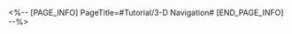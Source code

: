 <%-- [PAGE_INFO]
PageTitle=#Tutorial/3-D Navigation#
[END_PAGE_INFO] --%>
{{Tutorial
|sort      = 633901
|title     = 3-D Navigation
|subtitle  = 
|type      = 
|about     = 
|image1    = Tutorial 3-D Navigation 1.png{{subst:void|<!--$UPLOAD:<<SpriteOutput/TutorialPic/TutorialPage_633901.png>-<Tutorial 3-D Navigation 1.png>-<Tutorial Files>>-->}}
|text1     = Drag the screen to rotate the camera. Drag the joystick at the button left to move the image. Press the reset button in the bottom right corner to reset your camera.
|image2    = Tutorial 3-D Navigation 2.png{{subst:void|<!--$UPLOAD:<<SpriteOutput/TutorialPic/TutorialPage_633902.png>-<Tutorial 3-D Navigation 2.png>-<Tutorial Files>>-->}}
|text2     = ({{tt|Tap|on mobile}}/{{tt|Press|on controller}}/{{tt|Click|on keyboard}}) the button at the bottom left to switch between two space-time locations. The map will shift at the same time to display how the map looks in that space-time.
|image3    = Tutorial 3-D Navigation 3.png{{subst:void|<!--$UPLOAD:<<SpriteOutput/TutorialPic/TutorialPage_633903.png>-<Tutorial 3-D Navigation 3.png>-<Tutorial Files>>-->}}
|text3     = ({{tt|Tap|on mobile}}/{{tt|Press|on controller}}/{{tt|Click|on keyboard}}) the Miracle Orb's icon to view all locations this orb can shine upon. They will appear as circular yellow marks on the map.
}}